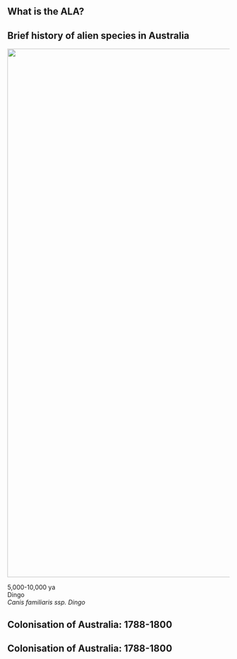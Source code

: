 ## What is the ALA?



## Brief history of alien species in Australia {#alien-species data-menu-title="Alien Species"}
![](images/dingo.png){.absolute bottom=10 right=20 width="1200"}

5,000-10,000 ya  
Dingo  
*Canis familiaris ssp. Dingo*

## Colonisation of Australia: 1788-1800 {#colonisation-01 data-menu-title="Colonisation 01"}

## Colonisation of Australia: 1788-1800 {#colonisation-02 data-menu-title="Colonisation 02"}
